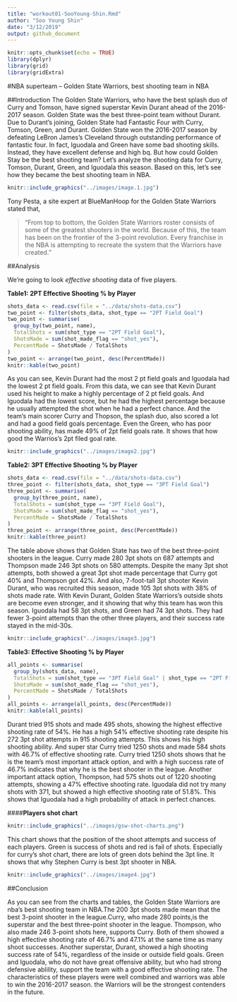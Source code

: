 ```yaml
---
title: "workout01-SooYoung-Shin.Rmd"
author: "Soo Young Shin"
date: "3/12/2019"
output: github_document
---
```


```r
knitr::opts_chunk$set(echo = TRUE)
library(dplyr)
library(grid)
library(gridExtra)

```


#NBA superteam -- Golden State Warriors, best shooting team in NBA

##Introduction
The Golden State Warriors, who have the best splash duo of Curry and Tomson, have signed superstar Kevin Durant ahead of the 2016-2017 season. Golden State was the best three-point team without Durant. Due to Durant's joining, Golden State had Fantastic Four with Curry, Tomson, Green, and Durant. Golden State won the 2016-2017 season by defeating LeBron James's Cleveland through outstanding performance of fantastic four. In fact, Iguodala and Green have some bad shooting skills. Instead, they have excellent defense and high bq. But how could Golden Stay be the best shooting team? Let's analyze the shooting data for Curry, Tomson, Durant, Green, and Iguodala this season. Based on this, let's see how they became the best shooting team in NBA.

```r
knitr::include_graphics("../images/image.1.jpg")
```


Tony Pesta, a site expert at BlueManHoop for the Golden State Warriors stated that,

> "From top to bottom, the Golden State Warriors roster consists of some of the greatest shooters in the world. Because of this, the team has been on the frontier of the 3-point revolution. Every franchise in the NBA is attempting to recreate the system that the Warriors have created."



##Analysis

We're going to look *effective shooting* data of five players.

__Table1: 2PT Effective Shooting % by Player__
```r
shots_data <- read.csv(file = "../data/shots-data.csv")
two_point <- filter(shots_data, shot_type == "2PT Field Goal")
two_point <- summarise(
  group_by(two_point, name),
  TotalShots = sum(shot_type == "2PT Field Goal"),
  ShotsMade = sum(shot_made_flag == "shot_yes"),
  PercentMade = ShotsMade / TotalShots
)
two_point <- arrange(two_point, desc(PercentMade))
knitr::kable(two_point)
```

As you can see, Kevin Durant had the most 2 pt field goals and Iguodala had the lowest 2 pt field goals. From this data, we can see that Kevin Durant used his height to make a highly percentage of 2 pt field goals. And Iguodala had the lowest score, but he had the highest percentage because he usually attempted the shot when he had a perfect chance. And the team's main scorer Curry and Thopson, the splash duo, also scored a lot and had a good field goals percentage. Even the Green, who has poor shooting ability, has made 49% of 2pt field goals rate. It shows that how good the Warrios's 2pt filed goal rate.


```r
knitr::include_graphics("../images/image2.jpg")
```



__Table2: 3PT Effective Shooting % by Player__
```r
shots_data <- read.csv(file = "../data/shots-data.csv")
three_point <- filter(shots_data, shot_type == "3PT Field Goal")
three_point <- summarise(
  group_by(three_point, name),
  TotalShots = sum(shot_type == "3PT Field Goal"),
  ShotsMade = sum(shot_made_flag == "shot_yes"),
  PercentMade = ShotsMade / TotalShots
)
three_point <- arrange(three_point, desc(PercentMade))
knitr::kable(three_point)
```


The table above shows that Golden State has two of the best three-point shooters in the league. Curry made 280 3pt shots on 687 attempts and Thompson made 246 3pt shots on 580 attempts. Despite the many 3pt shot attempts, both showed a great 3pt shot made percentage that Curry got 40% and Thompson got 42%. And also, 7-foot-tall 3pt shooter Kevin Durant, who was recruited this season, made 105 3pt shots with 38% of shots made rate. With Kevin Durant, Golden State Warriors's outside shots are become even stronger, and it showing that why this team has won this season. Iguodala had 58 3pt shots, and Green had 74 3pt shots. They had fewer 3-point attempts than the other three players, and their success rate stayed in the mid-30s.




```r
knitr::include_graphics("../images/image3.jpg")
```


__Table3: Effective Shooting % by Player__

```r
all_points <- summarise(
  group_by(shots_data, name),
  TotalShots = sum(shot_type == "3PT Field Goal" | shot_type == "2PT Field Goal"),
  ShotsMade = sum(shot_made_flag == "shot_yes"),
  PercentMade = ShotsMade / TotalShots
)
all_points <- arrange(all_points, desc(PercentMade))
knitr::kable(all_points)
```


Durant tried 915 shots and made 495 shots, showing the highest effective shooting rate of 54%. He has a high 54% effective shooting rate despite his 272 3pt shot attempts in 915 shooting attempts. This shows his high shooting ability. And super star Curry tried 1250 shots and made 584 shots with 46.7% of effective shooting rate. Curry tried 1250 shots shows that he is the team's most important attack option, and with a high success rate of 46.7% indicates that why he is the best shooter in the league. Another important attack option, Thompson, had 575 shots out of 1220 shooting attempts, showing a 47% effective shooting rate. Iguodala did not try many shots with 371, but showed a high effective shooting rate of 51.8%. This shows that Iguodala had a high probability of attack in perfect chances.


####__Players shot chart__
```r
knitr::include_graphics("../images/gsw-shot-charts.png")
```


This chart shows that the position of the shoot attempts and success of each players. Green is success of shots and red is fail of shots. Especially for curry's shot chart, there are lots of green dots behind the 3pt line. It shows that why Stephen Curry is best 3pt shooter in NBA.


```r
knitr::include_graphics("../images/image4.jpg")
```

##Conclusion

As you can see from the charts and tables, the Golden State Warriors are nba's best shooting team in NBA.The 200 3pt shoots made mean that the best 3-point shooter in the league.Curry, who made 280 points,is the superstar and the best three-point shooter in the league. Thompson, who also made 246 3-point shots here, supports Curry. Both of them showed a high effective shooting rate of 46.7% and 47.1% at the same time as many shoot successes. Another superstar, Durant, showed a high shooting success rate of 54%, regardless of the inside or outside field goals. Green and Iguodala, who do not have great offensive ability, but who had strong defensive ablility, support the team with a good effective shooting rate. The characteristics of these players were well combined and warriors was able to win the 2016-2017 season. the Warriors will be the strongest contenders in the future.


